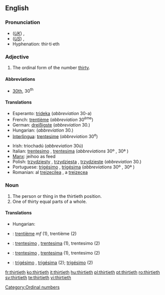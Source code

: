 ==English==

===Pronunciation===
*(''[[Received Pronunciation|UK]]'') {{IPA|/ˈθɜːtiəθ/}}, {{SAMPA|/"T3:ti@T/}}
*(''[[General American|US]]'') {{IPA|/ˈθɝtiəθ/}}, {{SAMPA|/"T3`ti@T/}}
*Hyphenation: thir·ti·eth

===Adjective===
{{en-adj|-}}

# The ordinal form of the number [[thirty]].

====Abbreviations====
* [[30th]], 30<sup>th</sup>

====Translations====
{{trans-top|the ordinal form of the number thirty}}
*Esperanto: [[trideka]] (''abbreviation'' 30-a)
*French: [[trentième]] (''abbreviation'' 30<sup>ème</sup>)
*German: [[dreißigste]] (''abbreviation'' 30.)
*Hungarian: {{t|hu|harmincadik}} (''abbreviation'' 30.)
*[[Interlingua]]: [[trentesime]] (''abbreviation'' 30<sup>e</sup>)
{{trans-mid}}
*Irish: triochadú (''abbreviation'' 30ú)
*Italian: [[trentesimo]] {{m}}, [[trentesima]] {{f}} (''abbreviations'' 30º {{m}}, 30ª {{f}})
*[[Manx]]: jeihoo as feed
*Polish: [[trzydziesty]] {{m}}, [[trzydziesta]] {{f}}, [[trzydzieste]] {{n}} (''abbreviation'' 30.)
*Portuguese: [[trigésimo]] {{m}}, [[trigésima]] {{f}} (''abbreviations'' 30º {{m}}, 30ª {{f}})
*Romanian: al [[treizecilea]] {{m}}, a [[treizecea]] {{f}}
{{trans-bottom}}

===Noun===
{{en-noun}}

# The person or thing in the thirtieth position.
# One of thirty equal parts of a whole.

====Translations====
{{trans-top|the person or thing in the thirtieth position}}
*Hungarian: {{t|hu|harmincadik}}
{{trans-mid}}
{{trans-bottom}}

{{trans-top|one of thirty equal parts of a whole}}
{{trans-mid}}
{{trans-bottom}}

{{checktrans-top}}
*{{ttbc|French}}: [[trentième]] ''mf'' (1), trentième {{m}} (2)
*{{ttbc|Interlingua}}: [[trentesimo]] {{m}}, [[trentesima]] {{f}} (1), trentesimo (2)
{{checktrans-mid}}
*{{ttbc|Italian}}: [[trentesimo]] {{m}}, [[trentesima]] {{f}} (1), trentesimo {{m}} (2)
*{{ttbc|Portuguese}}: [[trigésimo]] {{m}}, [[trigésima]] {{f}} (2); [[trigésimo]] {{m}} (2)
{{checktrans-bottom}}

[[Category:Ordinal numbers]]

[[fr:thirtieth]]
[[ko:thirtieth]]
[[it:thirtieth]]
[[hu:thirtieth]]
[[pl:thirtieth]]
[[pt:thirtieth]]
[[ro:thirtieth]]
[[sv:thirtieth]]
[[te:thirtieth]]
[[vi:thirtieth]]